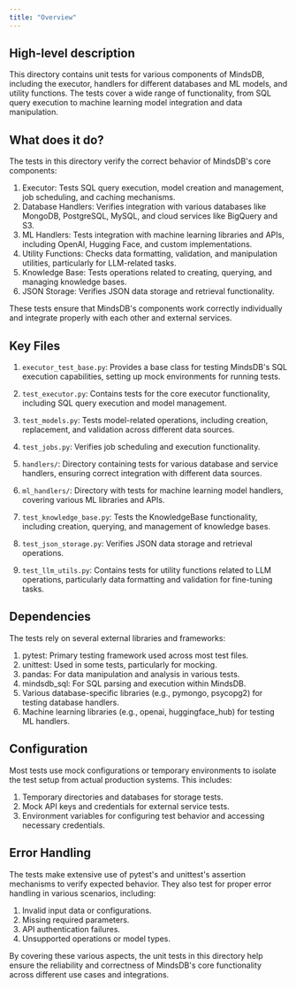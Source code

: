 ```yaml
---
title: "Overview"
---
```


## High-level description
This directory contains unit tests for various components of MindsDB, including the executor, handlers for different databases and ML models, and utility functions. The tests cover a wide range of functionality, from SQL query execution to machine learning model integration and data manipulation.

## What does it do?
The tests in this directory verify the correct behavior of MindsDB's core components:

1. Executor: Tests SQL query execution, model creation and management, job scheduling, and caching mechanisms.
2. Database Handlers: Verifies integration with various databases like MongoDB, PostgreSQL, MySQL, and cloud services like BigQuery and S3.
3. ML Handlers: Tests integration with machine learning libraries and APIs, including OpenAI, Hugging Face, and custom implementations.
4. Utility Functions: Checks data formatting, validation, and manipulation utilities, particularly for LLM-related tasks.
5. Knowledge Base: Tests operations related to creating, querying, and managing knowledge bases.
6. JSON Storage: Verifies JSON data storage and retrieval functionality.

These tests ensure that MindsDB's components work correctly individually and integrate properly with each other and external services.

## Key Files

1. `executor_test_base.py`: Provides a base class for testing MindsDB's SQL execution capabilities, setting up mock environments for running tests.

2. `test_executor.py`: Contains tests for the core executor functionality, including SQL query execution and model management.

3. `test_models.py`: Tests model-related operations, including creation, replacement, and validation across different data sources.

4. `test_jobs.py`: Verifies job scheduling and execution functionality.

5. `handlers/`: Directory containing tests for various database and service handlers, ensuring correct integration with different data sources.

6. `ml_handlers/`: Directory with tests for machine learning model handlers, covering various ML libraries and APIs.

7. `test_knowledge_base.py`: Tests the KnowledgeBase functionality, including creation, querying, and management of knowledge bases.

8. `test_json_storage.py`: Verifies JSON data storage and retrieval operations.

9. `test_llm_utils.py`: Contains tests for utility functions related to LLM operations, particularly data formatting and validation for fine-tuning tasks.

## Dependencies
The tests rely on several external libraries and frameworks:

1. pytest: Primary testing framework used across most test files.
2. unittest: Used in some tests, particularly for mocking.
3. pandas: For data manipulation and analysis in various tests.
4. mindsdb_sql: For SQL parsing and execution within MindsDB.
5. Various database-specific libraries (e.g., pymongo, psycopg2) for testing database handlers.
6. Machine learning libraries (e.g., openai, huggingface_hub) for testing ML handlers.

## Configuration
Most tests use mock configurations or temporary environments to isolate the test setup from actual production systems. This includes:

1. Temporary directories and databases for storage tests.
2. Mock API keys and credentials for external service tests.
3. Environment variables for configuring test behavior and accessing necessary credentials.

## Error Handling
The tests make extensive use of pytest's and unittest's assertion mechanisms to verify expected behavior. They also test for proper error handling in various scenarios, including:

1. Invalid input data or configurations.
2. Missing required parameters.
3. API authentication failures.
4. Unsupported operations or model types.

By covering these various aspects, the unit tests in this directory help ensure the reliability and correctness of MindsDB's core functionality across different use cases and integrations.